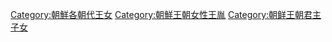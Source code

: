 [[Category:朝鮮各朝代王女|Category:朝鮮各朝代王女]]
[[Category:朝鮮王朝女性王胤|Category:朝鮮王朝女性王胤]]
[[Category:朝鲜王朝君主子女|Category:朝鲜王朝君主子女]]